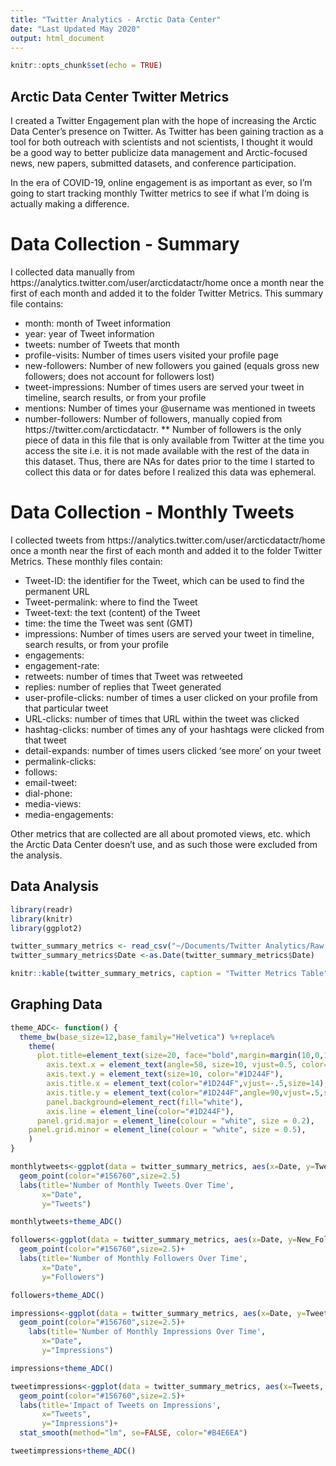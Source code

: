 ```yaml
---
title: "Twitter Analytics - Arctic Data Center"
date: "Last Updated May 2020"
output: html_document
---
```


```r
knitr::opts_chunk$set(echo = TRUE)
```

## Arctic Data Center Twitter Metrics

I created a Twitter Engagement plan with the hope of increasing the Arctic Data Center's presence on Twitter. As Twitter has been gaining traction as a tool for both outreach with scientists and not scientists, I thought it would be a good way to better publicize data management and Arctic-focused news, new papers, submitted datasets, and conference participation.

In the era of COVID-19, online engagement is as important as ever, so I'm going to start tracking monthly Twitter metrics to see if what I'm doing is actually making a difference.

# Data Collection - Summary

I collected data manually from https://analytics.twitter.com/user/arcticdatactr/home once a month near the first of each month and added it to the folder Twitter Metrics. This summary file contains:

* month: month of Tweet information
* year: year of Tweet information
* tweets: number of Tweets that month
* profile-visits: Number of times users visited your profile page
* new-followers: Number of new followers you gained (equals gross new followers; does not account for followers lost)
* tweet-impressions: Number of times users are served your tweet in timeline, search results, or from your profile
* mentions: Number of times your @username was mentioned in tweets
* number-followers: Number of followers, manually copied from https://twitter.com/arcticdatactr. 
** Number of followers is the only piece of data in this file that is only available from Twitter at the time you access the site i.e. it is not made available with the rest of the data in this dataset. Thus, there are NAs for dates prior to the time I started to collect this data or for dates before I realized this data was ephemeral.

# Data Collection - Monthly Tweets

I collected tweets from https://analytics.twitter.com/user/arcticdatactr/home once a month near the first of each month and added it to the folder Twitter Metrics. These monthly files contain:

* Tweet-ID: the identifier for the Tweet, which can be used to find the permanent URL
* Tweet-permalink: where to find the Tweet
* Tweet-text: the text (content) of the Tweet
* time: the time the Tweet was sent (GMT)
* impressions: Number of times users are served your tweet in timeline, search results, or from your profile
* engagements: 
* engagement-rate:
* retweets: number of times that Tweet was retweeted
* replies: number of replies that Tweet generated
* user-profile-clicks: number of times a user clicked on your profile from that particular tweet
* URL-clicks: number of times that URL within the tweet was clicked
* hashtag-clicks: number of times any of your hashtags were clicked from that tweet
* detail-expands: number of times users clicked 'see more' on your tweet
* permalink-clicks:
* follows:
* email-tweet:
* dial-phone: 
* media-views: 
* media-engagements:

Other metrics that are collected are all about promoted views, etc. which the Arctic Data Center doesn't use, and as such those were excluded from the analysis.

## Data Analysis

```r
library(readr)
library(knitr)
library(ggplot2)
```

```r
twitter_summary_metrics <- read_csv("~/Documents/Twitter Analytics/Raw Data/twitter-summary-metrics.csv")
twitter_summary_metrics$Date <-as.Date(twitter_summary_metrics$Date) 
```

```r
knitr::kable(twitter_summary_metrics, caption = "Twitter Metrics Table")
```

## Graphing Data

```r
theme_ADC<- function() {
  theme_bw(base_size=12,base_family="Helvetica") %+replace%
    theme(
      plot.title=element_text(size=20, face="bold",margin=margin(10,0,10,0),color="#1D244F"),
        axis.text.x = element_text(angle=50, size=10, vjust=0.5, color="#1D244F"),
        axis.text.y = element_text(size=10, color="#1D244F"),
        axis.title.x = element_text(color="#1D244F",vjust=-.5,size=14),
        axis.title.y = element_text(color="#1D244F",angle=90,vjust=.5,size=14),
        panel.background=element_rect(fill="white"),
        axis.line = element_line(color="#1D244F"),
      panel.grid.major = element_line(colour = "white", size = 0.2), 
    panel.grid.minor = element_line(colour = "white", size = 0.5),
    )
}
```

```r
monthlytweets<-ggplot(data = twitter_summary_metrics, aes(x=Date, y=Tweets)) +
  geom_point(color="#156760",size=2.5)
  labs(title='Number of Monthly Tweets Over Time',
       x="Date",
       y="Tweets")

monthlytweets+theme_ADC()
```

```r
followers<-ggplot(data = twitter_summary_metrics, aes(x=Date, y=New_Followers)) +
  geom_point(color="#156760",size=2.5)+
  labs(title='Number of Monthly Followers Over Time',
       x="Date",
       y="Followers")

followers+theme_ADC()

```


```r
impressions<-ggplot(data = twitter_summary_metrics, aes(x=Date, y=Tweet_Impressions)) +
  geom_point(color="#156760",size=2.5)+
    labs(title='Number of Monthly Impressions Over Time',
       x="Date",
       y="Impressions")

impressions+theme_ADC()
```


```r
tweetimpressions<-ggplot(data = twitter_summary_metrics, aes(x=Tweets, y=Tweet_Impressions)) +
  geom_point(color="#156760",size=2.5)+
  labs(title='Impact of Tweets on Impressions',
       x="Tweets",
       y="Impressions")+
  stat_smooth(method="lm", se=FALSE, color="#B4E6EA")

tweetimpressions+theme_ADC()

```


